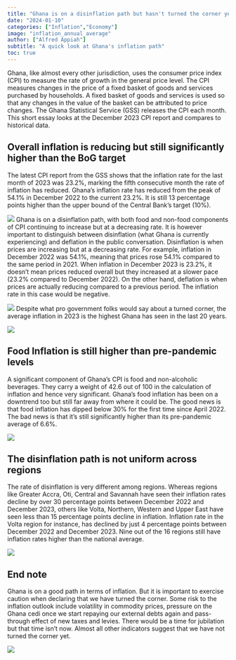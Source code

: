 ```yaml
---
title: "Ghana is on a disinflation path but hasn't turned the corner yet"
date: "2024-01-10"
categories: ["Inflation","Economy"]
image: "inflation_annual_average"
author: ["Alfred Appiah"]
subtitle: "A quick look at Ghana's inflation path"
toc: true
---
```


Ghana, like almost every other jurisdiction, uses the consumer price index (CPI) to measure the rate of growth in the general price level. The CPI measures changes in the price of a fixed basket of goods and services purchased by households. A fixed basket of goods and services is used so that any changes in the value of the basket can be attributed to price changes. The Ghana Statistical Service (GSS) releases the CPI each month. This short essay looks at the December 2023 CPI report and compares to historical data. 

## Overall inflation is reducing but still significantly higher than the BoG target 

The latest CPI report from the GSS shows that the inflation rate for the last month of 2023 was 23.2%, marking the fifth consecutive month the rate of inflation has reduced. Ghana's inflation rate has reduced from the peak of 54.1% in December 2022 to the current 23.2%. It is still 13 percentage points higher than the upper bound of the Central Bank's target (10%).

![](inflation_overall.png)
Ghana is on a disinflation path, with both food and non-food components of CPI continuing to increase but at a decreasing rate. It is however important to distinguish between disinflation (what Ghana is currently experiencing) and deflation in the public conversation. Disinflation is when prices are increasing but at a decreasing rate. For example, inflation in December 2022 was 54.1%, meaning that prices rose 54.1% compared to the same period in 2021. When inflation in December 2023 is 23.2%, it doesn't mean prices reduced overall but they increased at a slower pace (23.2% compared to December 2022). 
On the other hand, deflation is when prices are actually reducing compared to a previous period. The inflation rate in this case would be negative. 

![](inflation_component.png)
Despite what pro government folks would say about a turned corner, the average inflation in 2023 is the highest Ghana has seen in the last 20 years. 

![](inflation_annual_average.png)

## Food Inflation is still higher than pre-pandemic levels

A significant component of Ghana's CPI is food and non-alcoholic beverages. They carry a weight of 42.6 out of 100 in the calculation of inflation and hence very significant. Ghana's food inflation has been on a downtrend too but still far away from where it could be. The good news is that food inflation has dipped below 30% for the first time since April 2022. The bad news is that it's still significantly higher than its pre-pandemic average of 6.6%.

![](inflation_food.png)

## The disinflation path is not uniform across regions

The rate of disinflation is very different among regions. Whereas regions like Greater Accra, Oti, Central and Savannah have seen their inflation rates decline by over 30 percentage points between December 2022 and December 2023, others like Volta, Northern, Western and Upper East have seen less than 15 percentage points decline in inflation. Inflation rate in the Volta region for instance, has declined by just 4 percentage points between December 2022 and December 2023. 
Nine out of the 16 regions still have inflation rates higher than the national average. 

![](disinflation_region.png)

## End note 

Ghana is on a good path in terms of inflation. But it is important to exercise caution when declaring that we have turned the corner. Some risk to the inflation outlook include volatility in commodity prices, pressure on the Ghana cedi once we start repaying our external debts again and pass-through effect of new taxes and levies. There would be a time for jubilation but that time isn't now. Almost all other indicators suggest that we have not turned the corner yet.

![](macro_summary.png)

